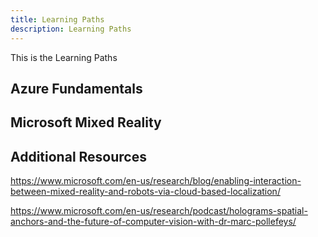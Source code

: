 ```yaml
---
title: Learning Paths
description: Learning Paths
---
```


<PageDescription>

This is the Learning Paths

</PageDescription>

## Azure Fundamentals

## Microsoft Mixed Reality

## Additional Resources

https://www.microsoft.com/en-us/research/blog/enabling-interaction-between-mixed-reality-and-robots-via-cloud-based-localization/

https://www.microsoft.com/en-us/research/podcast/holograms-spatial-anchors-and-the-future-of-computer-vision-with-dr-marc-pollefeys/

